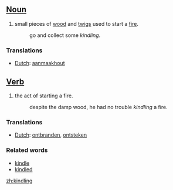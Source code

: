 ==[[Noun]]==

#small pieces of [[wood]] and [[twigs]] used to start a [[fire]].
#:go and collect some ''kindling''.

===Translations===
*[[Dutch]]: [[aanmaakhout]]

==[[Verb]]==

#the act of starting a fire.
#:despite the damp wood, he had no trouble ''kindling'' a fire.

===Translations===
*[[Dutch]]: [[ontbranden]], [[ontsteken]]


===Related words===
*[[kindle]]
*[[kindled]]

[[zh:kindling]]